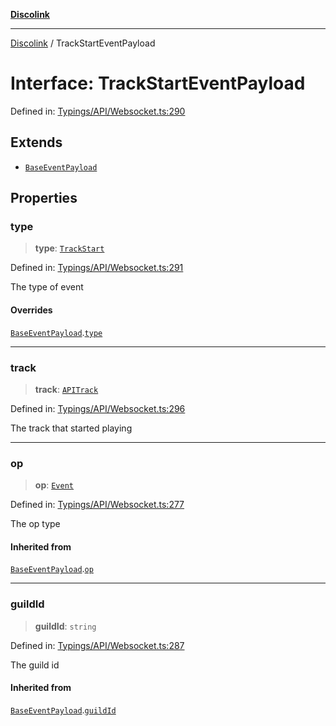 [**Discolink**](../README.md)

***

[Discolink](../globals.md) / TrackStartEventPayload

# Interface: TrackStartEventPayload

Defined in: [Typings/API/Websocket.ts:290](https://github.com/Archayu/discolink/blob/ddfd70ea55cc6996bf3567765f64fb3824cd3f79/src/Typings/API/Websocket.ts#L290)

## Extends

- [`BaseEventPayload`](BaseEventPayload.md)

## Properties

### type

> **type**: [`TrackStart`](../enumerations/EventType.md#trackstart)

Defined in: [Typings/API/Websocket.ts:291](https://github.com/Archayu/discolink/blob/ddfd70ea55cc6996bf3567765f64fb3824cd3f79/src/Typings/API/Websocket.ts#L291)

The type of event

#### Overrides

[`BaseEventPayload`](BaseEventPayload.md).[`type`](BaseEventPayload.md#type)

***

### track

> **track**: [`APITrack`](APITrack.md)

Defined in: [Typings/API/Websocket.ts:296](https://github.com/Archayu/discolink/blob/ddfd70ea55cc6996bf3567765f64fb3824cd3f79/src/Typings/API/Websocket.ts#L296)

The track that started playing

***

### op

> **op**: [`Event`](../enumerations/OPType.md#event)

Defined in: [Typings/API/Websocket.ts:277](https://github.com/Archayu/discolink/blob/ddfd70ea55cc6996bf3567765f64fb3824cd3f79/src/Typings/API/Websocket.ts#L277)

The op type

#### Inherited from

[`BaseEventPayload`](BaseEventPayload.md).[`op`](BaseEventPayload.md#op)

***

### guildId

> **guildId**: `string`

Defined in: [Typings/API/Websocket.ts:287](https://github.com/Archayu/discolink/blob/ddfd70ea55cc6996bf3567765f64fb3824cd3f79/src/Typings/API/Websocket.ts#L287)

The guild id

#### Inherited from

[`BaseEventPayload`](BaseEventPayload.md).[`guildId`](BaseEventPayload.md#guildid)

